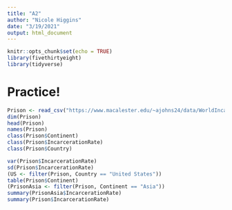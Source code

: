 ```yaml
---
title: "A2"
author: "Nicole Higgins"
date: "3/19/2021"
output: html_document
---
```


```r
knitr::opts_chunk$set(echo = TRUE)
library(fivethirtyeight)
library(tidyverse)
```

# Practice!
```r
Prison <- read_csv("https://www.macalester.edu/~ajohns24/data/WorldIncarceration.csv")
dim(Prison)
head(Prison)
names(Prison)
class(Prison$Continent)
class(Prison$IncarcerationRate)
class(Prison$Country)

var(Prison$IncarcerationRate)
sd(Prison$IncarcerationRate)
(US <- filter(Prison, Country == "United States"))
table(Prison$Continent)
(PrisonAsia <- filter(Prison, Continent == "Asia"))
summary(PrisonAsia$IncarcerationRate)
summary(Prison$IncarcerationRate)
```

